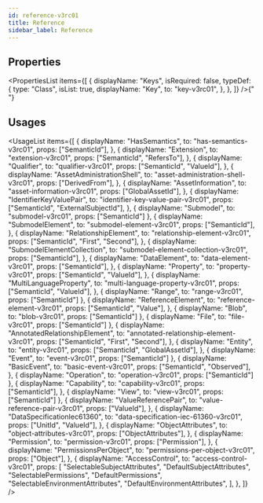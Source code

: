 ```yaml
---
id: reference-v3rc01
title: Reference
sidebar_label: Reference
---
```



## Properties

<PropertiesList
  items={[
    {
      displayName: "Keys",
      isRequired: false,
      typeDef: {
        type: "Class",
        isList: true,
        displayName: "Key",
        to: "key-v3rc01",
      },
    },
  ]}
/>{" "}


## Usages

<UsageList
  items={[
    {
      displayName: "HasSemantics",
      to: "has-semantics-v3rc01",
      props: ["SemanticId"],
    },
    {
      displayName: "Extension",
      to: "extension-v3rc01",
      props: ["SemanticId", "RefersTo"],
    },
    {
      displayName: "Qualifier",
      to: "qualifier-v3rc01",
      props: ["SemanticId", "ValueId"],
    },
    {
      displayName: "AssetAdministrationShell",
      to: "asset-administration-shell-v3rc01",
      props: ["DerivedFrom"],
    },
    {
      displayName: "AssetInformation",
      to: "asset-information-v3rc01",
      props: ["GlobalAssetId"],
    },
    {
      displayName: "IdentifierKeyValuePair",
      to: "identifier-key-value-pair-v3rc01",
      props: ["SemanticId", "ExternalSubjectId"],
    },
    { displayName: "Submodel", to: "submodel-v3rc01", props: ["SemanticId"] },
    {
      displayName: "SubmodelElement",
      to: "submodel-element-v3rc01",
      props: ["SemanticId"],
    },
    {
      displayName: "RelationshipElement",
      to: "relationship-element-v3rc01",
      props: ["SemanticId", "First", "Second"],
    },
    {
      displayName: "SubmodelElementCollection",
      to: "submodel-element-collection-v3rc01",
      props: ["SemanticId"],
    },
    {
      displayName: "DataElement",
      to: "data-element-v3rc01",
      props: ["SemanticId"],
    },
    {
      displayName: "Property",
      to: "property-v3rc01",
      props: ["SemanticId", "ValueId"],
    },
    {
      displayName: "MultiLanguageProperty",
      to: "multi-language-property-v3rc01",
      props: ["SemanticId", "ValueId"],
    },
    { displayName: "Range", to: "range-v3rc01", props: ["SemanticId"] },
    {
      displayName: "ReferenceElement",
      to: "reference-element-v3rc01",
      props: ["SemanticId", "Value"],
    },
    { displayName: "Blob", to: "blob-v3rc01", props: ["SemanticId"] },
    { displayName: "File", to: "file-v3rc01", props: ["SemanticId"] },
    {
      displayName: "AnnotatedRelationshipElement",
      to: "annotated-relationship-element-v3rc01",
      props: ["SemanticId", "First", "Second"],
    },
    {
      displayName: "Entity",
      to: "entity-v3rc01",
      props: ["SemanticId", "GlobalAssetId"],
    },
    { displayName: "Event", to: "event-v3rc01", props: ["SemanticId"] },
    {
      displayName: "BasicEvent",
      to: "basic-event-v3rc01",
      props: ["SemanticId", "Observed"],
    },
    { displayName: "Operation", to: "operation-v3rc01", props: ["SemanticId"] },
    {
      displayName: "Capability",
      to: "capability-v3rc01",
      props: ["SemanticId"],
    },
    { displayName: "View", to: "view-v3rc01", props: ["SemanticId"] },
    {
      displayName: "ValueReferencePair",
      to: "value-reference-pair-v3rc01",
      props: ["ValueId"],
    },
    {
      displayName: "DataSpecificationIec61360",
      to: "data-specification-iec-61360-v3rc01",
      props: ["UnitId", "ValueId"],
    },
    {
      displayName: "ObjectAttributes",
      to: "object-attributes-v3rc01",
      props: ["ObjectAttributes"],
    },
    {
      displayName: "Permission",
      to: "permission-v3rc01",
      props: ["Permission"],
    },
    {
      displayName: "PermissionsPerObject",
      to: "permissions-per-object-v3rc01",
      props: ["Object"],
    },
    {
      displayName: "AccessControl",
      to: "access-control-v3rc01",
      props: [
        "SelectableSubjectAttributes",
        "DefaultSubjectAttributes",
        "SelectablePermissions",
        "DefaultPermissions",
        "SelectableEnvironmentAttributes",
        "DefaultEnvironmentAttributes",
      ],
    },
  ]}
/>
